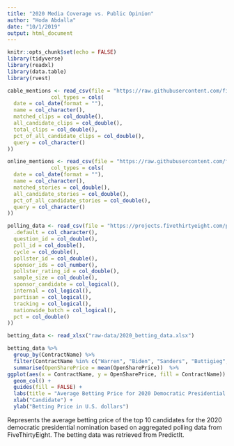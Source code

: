 ```yaml
---
title: "2020 Media Coverage vs. Public Opinion"
author: "Hoda Abdalla"
date: "10/1/2019"
output: html_document
---
```


```r
knitr::opts_chunk$set(echo = FALSE)
library(tidyverse)
library(readxl)
library(data.table)
library(rvest)
```

```r
cable_mentions <- read_csv(file = "https://raw.githubusercontent.com/fivethirtyeight/data/master/media-mentions-2020/cable_weekly.csv", 
              col_types = cols(
  date = col_date(format = ""),
  name = col_character(),
  matched_clips = col_double(),
  all_candidate_clips = col_double(),
  total_clips = col_double(),
  pct_of_all_candidate_clips = col_double(),
  query = col_character()
))

online_mentions <- read_csv(file = "https://raw.githubusercontent.com/fivethirtyeight/data/master/media-mentions-2020/online_weekly.csv",
              col_types = cols(
  date = col_date(format = ""),
  name = col_character(),
  matched_stories = col_double(),
  all_candidate_stories = col_double(),
  pct_of_all_candidate_stories = col_double(),
  query = col_character()
))

polling_data <- read_csv(file = "https://projects.fivethirtyeight.com/polls-page/president_primary_polls.csv", col_types = cols(
  .default = col_character(),
  question_id = col_double(),
  poll_id = col_double(),
  cycle = col_double(),
  pollster_id = col_double(),
  sponsor_ids = col_number(),
  pollster_rating_id = col_double(),
  sample_size = col_double(),
  sponsor_candidate = col_logical(),
  internal = col_logical(),
  partisan = col_logical(),
  tracking = col_logical(),
  nationwide_batch = col_logical(),
  pct = col_double()
))

betting_data <- read_xlsx("raw-data/2020_betting_data.xlsx")
```


```r
betting_data %>%
  group_by(ContractName) %>%
  filter(ContractName %in% c("Warren", "Biden", "Sanders", "Buttigieg", "Harris", "Yang", "O'Rourke", "Booker", "Klobuchar", "Castro")) %>%
  summarise(OpenSharePrice = mean(OpenSharePrice))  %>%
ggplot(aes(x = ContractName, y = OpenSharePrice, fill = ContractName)) +
  geom_col() +
  guides(fill = FALSE) +
  labs(title = "Average Betting Price for 2020 Democratic Presidential Nomination", subtitle = "Top 10 Candidates, 7/12/2019- 10/9/2019") +
  xlab("Candidate") +
  ylab("Betting Price in U.S. dollars")

```

Represents the average betting price of the top 10 candidates for the 2020 democratic presidential nomination based on aggregated polling data from FiveThirtyEight. The betting data was retrieved from PredictIt.
